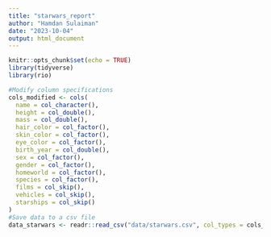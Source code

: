 ```yaml
---
title: "starwars_report"
author: "Hamdan Sulaiman"
date: "2023-10-04"
output: html_document
---
```


```r
knitr::opts_chunk$set(echo = TRUE)
library(tidyverse)
library(rio)
```
```r
#Modify column specifications
cols_modified <- cols(
  name = col_character(),
  height = col_double(),
  mass = col_double(),
  hair_color = col_factor(),
  skin_color = col_factor(),
  eye_color = col_factor(),
  birth_year = col_double(),
  sex = col_factor(),
  gender = col_factor(),
  homeworld = col_factor(),
  species = col_factor(),
  films = col_skip(),
  vehicles = col_skip(),
  starships = col_skip()
)
#Save data to a csv file
data_starwars <- readr::read_csv("data/starwars.csv", col_types = cols_modified)
```


